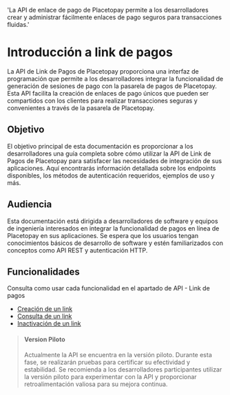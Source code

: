 
  'La API de enlace de pago de Placetopay permite a los desarrolladores crear y administrar fácilmente enlaces de pago seguros para transacciones fluidas.'

<HeroPattern />

# Introducción a link de pagos

La API de Link de Pagos de Placetopay proporciona una interfaz de programación que permite a los desarrolladores integrar la funcionalidad de generación de sesiones de pago con la pasarela de pagos de Placetopay. Esta API facilita la creación de enlaces de pago únicos que pueden ser compartidos con los clientes para realizar transacciones seguras y convenientes a través de la pasarela de Placetopay.

## Objetivo
El objetivo principal de esta documentación es proporcionar a los desarrolladores una guía completa sobre cómo utilizar la API de Link de Pagos de Placetopay para satisfacer las necesidades de integración de sus aplicaciones. Aquí encontrarás información detallada sobre los endpoints disponibles, los métodos de autenticación requeridos, ejemplos de uso y más.

## Audiencia
Esta documentación está dirigida a desarrolladores de software y equipos de ingeniería interesados en integrar la funcionalidad de pagos en línea de Placetopay en sus aplicaciones. Se espera que los usuarios tengan conocimientos básicos de desarrollo de software y estén familiarizados con conceptos como API REST y autenticación HTTP.

## Funcionalidades
Consulta como usar cada funcionalidad en el apartado de API - Link de pagos

- [Creación de un link](/payment-links/api/reference/payment-links#create-a-link)
- [Consulta de un link](/payment-links/api/reference/payment-links#get-a-link)
- [Inactivación de un link](/payment-links/api/reference/payment-links#disable-a-link)

> #### Version Piloto
>
> Actualmente la API se encuentra en la versión piloto. Durante esta fase, se realizarán pruebas para certificar su efectividad y estabilidad. Se recomienda a los desarrolladores participantes utilizar la versión piloto para experimentar con la API y proporcionar retroalimentación valiosa para su mejora continua.